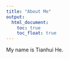 ```yaml
---
title: "About Me"
output: 
  html_document:
    toc: true
    toc_float: true
---
```


My name is Tianhui He.

